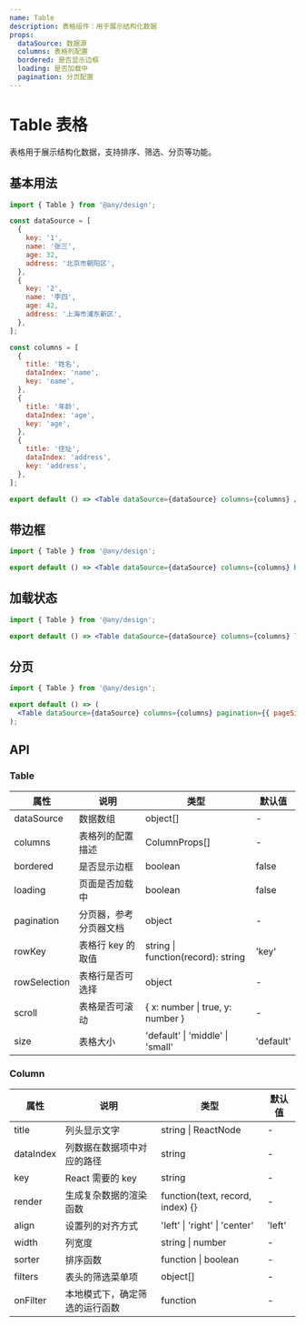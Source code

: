 ```yaml
---
name: Table
description: 表格组件：用于展示结构化数据
props:
  dataSource: 数据源
  columns: 表格列配置
  bordered: 是否显示边框
  loading: 是否加载中
  pagination: 分页配置
---
```


# Table 表格

表格用于展示结构化数据，支持排序、筛选、分页等功能。

## 基本用法

```jsx
import { Table } from '@any/design';

const dataSource = [
  {
    key: '1',
    name: '张三',
    age: 32,
    address: '北京市朝阳区',
  },
  {
    key: '2',
    name: '李四',
    age: 42,
    address: '上海市浦东新区',
  },
];

const columns = [
  {
    title: '姓名',
    dataIndex: 'name',
    key: 'name',
  },
  {
    title: '年龄',
    dataIndex: 'age',
    key: 'age',
  },
  {
    title: '住址',
    dataIndex: 'address',
    key: 'address',
  },
];

export default () => <Table dataSource={dataSource} columns={columns} />;
```

## 带边框

```jsx
import { Table } from '@any/design';

export default () => <Table dataSource={dataSource} columns={columns} bordered />;
```

## 加载状态

```jsx
import { Table } from '@any/design';

export default () => <Table dataSource={dataSource} columns={columns} loading />;
```

## 分页

```jsx
import { Table } from '@any/design';

export default () => (
  <Table dataSource={dataSource} columns={columns} pagination={{ pageSize: 10 }} />
);
```

## API

### Table

| 属性         | 说明                   | 类型                               | 默认值    |
| ------------ | ---------------------- | ---------------------------------- | --------- |
| dataSource   | 数据数组               | object[]                           | -         |
| columns      | 表格列的配置描述       | ColumnProps[]                      | -         |
| bordered     | 是否显示边框           | boolean                            | false     |
| loading      | 页面是否加载中         | boolean                            | false     |
| pagination   | 分页器，参考分页器文档 | object                             | -         |
| rowKey       | 表格行 key 的取值      | string \| function(record): string | 'key'     |
| rowSelection | 表格行是否可选择       | object                             | -         |
| scroll       | 表格是否可滚动         | { x: number \| true, y: number }   | -         |
| size         | 表格大小               | 'default' \| 'middle' \| 'small'   | 'default' |

### Column

| 属性      | 说明                           | 类型                             | 默认值 |
| --------- | ------------------------------ | -------------------------------- | ------ |
| title     | 列头显示文字                   | string \| ReactNode              | -      |
| dataIndex | 列数据在数据项中对应的路径     | string                           | -      |
| key       | React 需要的 key               | string                           | -      |
| render    | 生成复杂数据的渲染函数         | function(text, record, index) {} | -      |
| align     | 设置列的对齐方式               | 'left' \| 'right' \| 'center'    | 'left' |
| width     | 列宽度                         | string \| number                 | -      |
| sorter    | 排序函数                       | function \| boolean              | -      |
| filters   | 表头的筛选菜单项               | object[]                         | -      |
| onFilter  | 本地模式下，确定筛选的运行函数 | function                         | -      |
